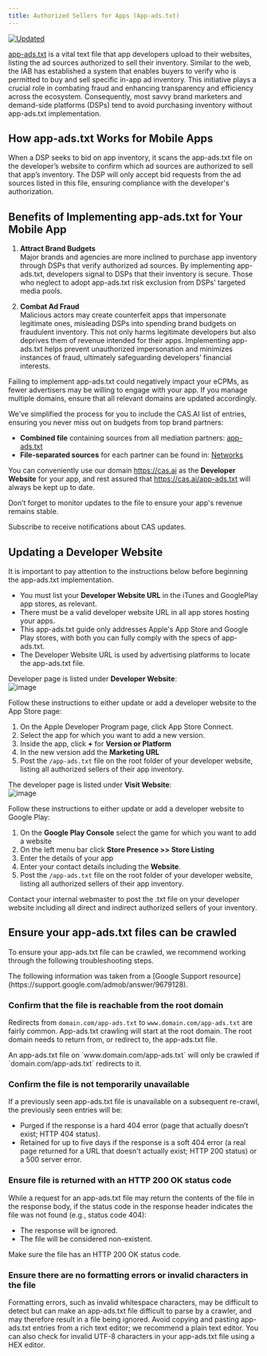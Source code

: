 ```yaml
---
title: Authorized Sellers for Apps (App-ads.txt)
---
```


[![Updated](https://img.shields.io/endpoint?url=https://raw.githubusercontent.com/cleveradssolutions/App-ads.txt/master/Shield.json)](https://github.com/cleveradssolutions/App-ads.txt)


[app-ads.txt](https://iabtechlab.com/wp-content/uploads/2019/03/app-ads.txt-v1.0-final-.pdf) is a vital text file that app developers upload to their websites, listing the ad sources authorized to sell their inventory. Similar to the web, the IAB has established a system that enables buyers to verify who is permitted to buy and sell specific in-app ad inventory. This initiative plays a crucial role in combating fraud and enhancing transparency and efficiency across the ecosystem. Consequently, most savvy brand marketers and demand-side platforms (DSPs) tend to avoid purchasing inventory without app-ads.txt implementation.

## How app-ads.txt Works for Mobile Apps

When a DSP seeks to bid on app inventory, it scans the app-ads.txt file on the developer’s website to confirm which ad sources are authorized to sell that app’s inventory. The DSP will only accept bid requests from the ad sources listed in this file, ensuring compliance with the developer's authorization.

## Benefits of Implementing app-ads.txt for Your Mobile App

1. **Attract Brand Budgets**  
   Major brands and agencies are more inclined to purchase app inventory through DSPs that verify authorized ad sources. By implementing app-ads.txt, developers signal to DSPs that their inventory is secure. Those who neglect to adopt app-ads.txt risk exclusion from DSPs' targeted media pools.

2. **Combat Ad Fraud**  
   Malicious actors may create counterfeit apps that impersonate legitimate ones, misleading DSPs into spending brand budgets on fraudulent inventory. This not only harms legitimate developers but also deprives them of revenue intended for their apps. Implementing app-ads.txt helps prevent unauthorized impersonation and minimizes instances of fraud, ultimately safeguarding developers’ financial interests.

<Warning>
Failing to implement app-ads.txt could negatively impact your eCPMs, as fewer advertisers may be willing to engage with your app.  
If you manage multiple domains, ensure that all relevant domains are updated accordingly.
</Warning>

We’ve simplified the process for you to include the CAS.AI list of entries, ensuring you never miss out on budgets from top brand partners:  
- **Combined file** containing sources from all mediation partners: [app-ads.txt](https://github.com/cleveradssolutions/App-ads.txt/blob/main/app-ads.txt)  
- **File-separated sources** for each partner can be found in: [Networks](https://github.com/cleveradssolutions/App-ads.txt/tree/main/Networks)  

You can conveniently use our domain https://cas.ai as the **Developer Website** for your app, and rest assured that https://cas.ai/app-ads.txt will always be kept up to date.

<Card title="Subscribe" icon="github" href="https://github.com/cleveradssolutions/App-ads.txt/subscription">
Don’t forget to monitor updates to the file to ensure your app's revenue remains stable.

Subscribe to receive notifications about CAS updates.
</Card>

## Updating a Developer Website
It is important to pay attention to the instructions below before beginning the app-ads.txt implementation.
- You must list your **Developer Website URL** in the iTunes and GooglePlay app stores, as relevant.
- There must be a valid developer website URL in all app stores hosting your apps.
- This app-ads.txt guide only addresses Apple's App Store and Google Play stores, with both you can fully comply with the specs of app-ads.txt.
- The Developer Website URL is used by advertising platforms to locate the app-ads.txt file.  


<Tabs>
<TabItem label="AppStore" value="appstore">
  
Developer page is listed under **Developer Website**:  
![image](https://user-images.githubusercontent.com/22005013/114005460-3b122e00-9868-11eb-92bb-e8dce76b1b12.png)  

Follow these instructions to either update or add a developer website to the App Store page:
1. On the Apple Developer Program page, click App Store Connect.
2. Select the app for which you want to add a new version.
3. Inside the app, click **+** for **Version or Platform**
4. In the new version add the **Marketing URL**
5. Post the `/app-ads.txt` file on the root folder of your developer website, listing all authorized sellers of their app inventory.  

</TabItem>
<TabItem label="GooglePlay" value="googleplay">
  
The developer page is listed under **Visit Website**:  
![image](https://user-images.githubusercontent.com/22005013/114006234-f1761300-9868-11eb-952f-176b1937308a.png)  

Follow these instructions to either update or add a developer website to Google Play:
1. On the **Google Play Console** select the game for which you want to add a website
2. On the left menu bar click **Store Presence >> Store Listing**
3. Enter the details of your app
4. Enter your contact details including the **Website**.
5. Post the `/app-ads.txt` file on the root folder of your developer website, listing all authorized sellers of their app inventory.

</TabItem>
</Tabs>

<Info>
Contact your internal webmaster to post the .txt file on your developer website including all direct and indirect authorized sellers of your inventory.
</Info>

## Ensure your app-ads.txt files can be crawled
To ensure your app-ads.txt file can be crawled, we recommend working through the following troubleshooting steps.  

<Info>
The following information was taken from a [Google Support resource](https://support.google.com/admob/answer/9679128).
</Info>

### Confirm that the file is reachable from the root domain
Redirects from `domain.com/app-ads.txt` to `www.domain.com/app-ads.txt` are fairly common. App-ads.txt crawling will start at the root domain. The root domain needs to return from, or redirect to, the app-ads.txt file.  

<Warning>
An app-ads.txt file on `www.domain.com/app-ads.txt` will only be crawled if `domain.com/app-ads.txt` redirects to it.
</Warning>

### Confirm the file is not temporarily unavailable
If a previously seen app-ads.txt file is unavailable on a subsequent re-crawl, the previously seen entries will be:
- Purged if the response is a hard 404 error (page that actually doesn’t exist; HTTP 404 status).
- Retained for up to five days if the response is a soft 404 error (a real page returned for a URL that doesn't actually exist; HTTP 200 status) or a 500 server error.

### Ensure file is returned with an HTTP 200 OK status code
While a request for an app-ads.txt file may return the contents of the file in the response body, if the status code in the response header indicates the file was not found (e.g., status code 404):
- The response will be ignored.
- The file will be considered non-existent.  

Make sure the file has an HTTP 200 OK status code.

### Ensure there are no formatting errors or invalid characters in the file
Formatting errors, such as invalid whitespace characters, may be difficult to detect but can make an app-ads.txt file difficult to parse by a crawler, and may therefore result in a file being ignored. Avoid copying and pasting app-ads.txt entries from a rich text editor; we recommend a plain text editor. You can also check for invalid UTF-8 characters in your app-ads.txt file using a HEX editor. 
